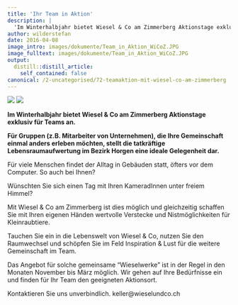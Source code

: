 ```yaml
---
title: 'Ihr Team in Aktion'
description: |
  'Im Winterhalbjahr bietet Wiesel & Co am Zimmerberg Aktionstage exklusiv für Teams an.  Für Gruppen (z.B. Mitarbeiter von Unternehmen), die Ihre Gemeinschaft einmal anders erleben möchten, stellt die tatkräftige Lebensraumaufwertung im Bezirk Horgen eine ideale Gelegenheit dar. Erfahren sie mehr, welche Gründe für das Angebot von Wiesel & Co am Zimmerberg sprechen. '
author: wilderstefan
date: 2016-04-08
image_intro: images/dokumente/Team_in_Aktion_WiCoZ.JPG
image_fulltext: images/dokumente/Team_in_Aktion_WiCoZ.JPG
output:
  distill::distill_article:
    self_contained: false
canonical: /2-uncategorised/72-teamaktion-mit-wiesel-co-am-zimmerberg
---
```


![](images/dokumente/Team_in_Aktion_WiCoZ.JPG) <!--image_intro-->
![](images/dokumente/Team_in_Aktion_WiCoZ.JPG) <!--image_fulltext-->

**Im Winterhalbjahr bietet Wiesel & Co am Zimmerberg Aktionstage
exklusiv für Teams an. **

**Für Gruppen (z.B. Mitarbeiter von Unternehmen), die Ihre Gemeinschaft
einmal anders erleben möchten, stellt die tatkräftige
Lebensraumaufwertung im Bezirk Horgen eine ideale Gelegenheit dar.**

Für viele Menschen findet der Alltag in Gebäuden statt, öfters vor dem
Computer. So auch bei Ihnen?

Wünschten Sie sich einen Tag mit Ihren KameradInnen unter freiem
Himmel? 

Mit Wiesel & Co am Zimmerberg ist dies möglich und gleichzeitig schaffen
Sie mit Ihren eigenen Händen wertvolle Verstecke und Nistmöglichkeiten
für Kleinraubtiere.

Tauchen Sie ein in die Lebenswelt von Wiesel & Co, nutzen Sie den
Raumwechsel und schöpfen Sie im Feld Inspiration & Lust für die weitere
Gemeinschaft im Team.

Das Angebot für solche gemeinsame "Wieselwerke" ist in der Regel in den
Monaten November bis März möglich. Wir gehen auf Ihre Bedürfnisse ein
und finden für Ihr Team den geeigneten Aktionsort. 

Kontaktieren Sie uns unverbindlich. keller@wieselundco.ch

 

<!--http://wieselundco.ch/2-uncategorised/72-teamaktion-mit-wiesel-co-am-zimmerberg-->
